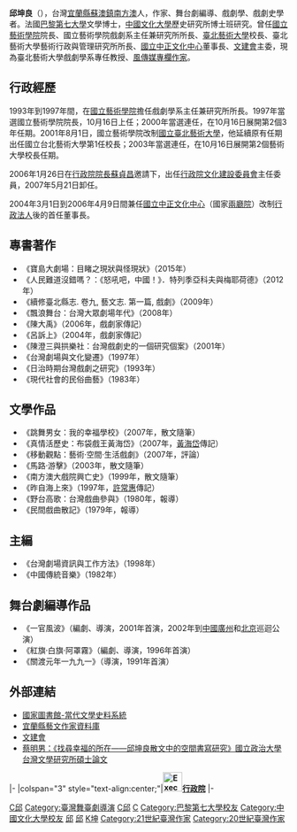 {{BLP unsourced}}
'''邱坤良'''（{{bd|1949年|2月13日||}}），台灣[[宜蘭縣|宜蘭縣]][[蘇澳鎮_(臺灣)|蘇澳鎮]][[南方澳|南方澳]]人，作家、舞台劇編導、戲劇學、戲劇史學者。法國[[巴黎第七大學|巴黎第七大學]]文學博士，[[中國文化大學|中國文化大學]]歷史研究所博士班研究。曾任[[臺北藝術大學|國立藝術學院]]院長、國立藝術學院戲劇系主任兼研究所所長、[[臺北藝術大學|臺北藝術大學]]校長、臺北藝術大學藝術行政與管理研究所所長、[[國立中正文化中心|國立中正文化中心]]董事長、[[文建會|文建會]]主委，現為臺北藝術大學戲劇學系專任教授、[[風傳媒|風傳媒]][[專欄作家|專欄作家]]。

==行政經歷==
1993年到1997年間，在[[國立藝術學院|國立藝術學院]]擔任戲劇學系主任兼研究所所長。1997年當選國立藝術學院院長，10月16日上任；2000年當選連任，在10月16日展開第2個3年任期。2001年8月1日，國立藝術學院改制[[國立臺北藝術大學|國立臺北藝術大學]]，他延續原有任期出任國立台北藝術大學第1任校長；2003年當選連任，在10月16日展開第2個藝術大學校長任期。

2006年1月26日在[[行政院院長|行政院院長]][[蘇貞昌|蘇貞昌]]邀請下，出任[[行政院文化建設委員會|行政院文化建設委員會]]主任委員，2007年5月21日卸任。

2004年3月1日到2006年4月9日間兼任[[國立中正文化中心|國立中正文化中心]]（國家[[兩廳院|兩廳院]]）改制[[行政法人|行政法人]]後的首任董事長。

==專書著作==
*《寶島大劇場：目睹之現狀與怪現狀》（2015年）
*《人民難道沒錯嗎？：《怒吼吧，中國！》．特列季亞科夫與梅耶荷德》（2012年）
*《續修臺北縣志. 卷九, 藝文志. 第一篇, 戲劇》（2009年）
*《飄浪舞台：台灣大眾劇場年代》（2008年）
*《陳大禹》（2006年，戲劇家傳記）
*《呂訴上》（2004年，戲劇家傳記）
*《陳澄三與拱樂社：台灣戲劇史的一個研究個案》（2001年）
*《台灣劇場與文化變遷》（1997年）
*《日治時期台灣戲劇之研究》（1993年） 
*《現代社會的民俗曲藝》（1983年）

==文學作品==
*《跳舞男女：我的幸福學校》（2007年，散文隨筆） 
*《真情活歷史：布袋戲王黃海岱》（2007年，[[黃海岱|黃海岱]]傳記） 
*《移動觀點：藝術‧空間‧生活戲劇》（2007年，評論）  
*《馬路‧游擊》（2003年，散文隨筆） 
*《南方澳大戲院興亡史》（1999年，散文隨筆）
*《昨自海上來》（1997年，[[許常惠|許常惠]]傳記） 
*《野台高歌：台灣戲曲參與》（1980年，報導）  
*《民間戲曲散記》（1979年，報導）

==主編==
*《台灣劇場資訊與工作方法》（1998年） 
*《中國傳統音樂》（1982年）

==舞台劇編導作品==
*《一官風波》（編劇、導演，2001年首演，2002年到[[中國|中國]][[廣州|廣州]]和[[北京|北京]]巡迴公演）
*《紅旗‧白旗‧阿罩霧》（編劇、導演，1996年首演）
*《關渡元年一九九一》（導演，1991年首演） 

== 外部連結 ==
*[http://lit.ncl.edu.tw/hypage.cgi?hyqstr=aijgmkplegfefkgffhnjmjjjfikjjgrqikjjglfkmlmgsmhjjpglgjikljymgkimhfspnlejmgjknmikhktjnpjhrgggjkqirgjlkjspgkrjkhqgylmkslrjjlukqjolhgylqkmmiftqhljjtgslnlrldhtkfqhlniuhehkimhlimgfmhhggfhhhjikhhifgkltktkklhgpmhlmmhjnpjhrgfhlhkikhdijfrnggrgfhdhkhklglkjqpgklgshfgpkhimjigrmghfgnhlhrifhfiggemjheglhhhkik 國家圖書館-當代文學史料系統]{{dead link|date=2018年4月 |bot=InternetArchiveBot |fix-attempted=yes }}
*[http://svr2.ilccb.gov.tw/writer/writer_detail.asp?wid=84 宜蘭縣藝文作家資料庫]{{dead link|date=2018年4月 |bot=InternetArchiveBot |fix-attempted=yes }}
*[https://web.archive.org/web/20080501182017/http://www.cca.gov.tw/leader/8th-leader.htm 文建會]
*[http://nccur.lib.nccu.edu.tw/handle/140.119/72552 蔡明男：《找尋幸福的所在——邱坤良散文中的空間書寫研究》國立政治大學台灣文學研究所碩士論文] {{Wayback|url=http://nccur.lib.nccu.edu.tw/handle/140.119/72552 |date=20180615192201 }}

{{start box}}
{{s-gov|roc}}
|-
|colspan="3" style="text-align:center;"|'''[[File:Executive_Yuan,ROC_LOGO.svg|35px]][[行政院|行政院]]'''
|-
{{s-before|[[陳其南|陳其南]]}}
{{s-title|[[行政院文化建設委員會|行政院文化建設委員會]]主任委員<br><small>第八任<br>2006年1月25日－2007年5月20日}}
{{s-after|[[翁金珠|翁金珠]]}} 
{{end box}}

[[Category:台灣劇作家|C邱]]
[[Category:臺灣舞臺劇導演|Category:臺灣舞臺劇導演]]
[[Category:中華民國行政院文化建設委員會主任委員|C邱]]
[[Category:國立臺北藝術大學校長|C]]
[[Category:巴黎第七大學校友|Category:巴黎第七大學校友]]
[[Category:中國文化大學校友|Category:中國文化大學校友]]
[[Category:國立宜蘭高級中學校友|邱]]
[[Category:蘇澳人|邱]]
[[Category:邱姓|K坤]]
[[Category:21世紀臺灣作家|Category:21世紀臺灣作家]]
[[Category:20世紀臺灣作家|Category:20世紀臺灣作家]]